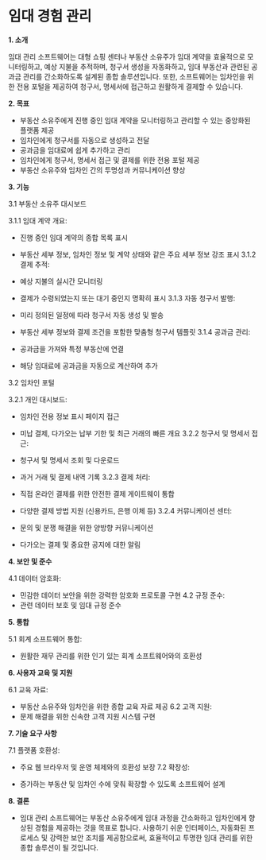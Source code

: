 
<HeroPattern />

# **임대 경험 관리**

**1. 소개**

임대 관리 소프트웨어는 대형 쇼핑 센터나 부동산 소유주가 임대 계약을 효율적으로 모니터링하고, 예상 지불을 추적하며, 청구서 생성을 자동화하고, 임대 부동산과 관련된 공과금 관리를 간소화하도록 설계된 종합 솔루션입니다. 또한, 소프트웨어는 임차인을 위한 전용 포털을 제공하여 청구서, 명세서에 접근하고 원활하게 결제할 수 있습니다.

**2. 목표**

- 부동산 소유주에게 진행 중인 임대 계약을 모니터링하고 관리할 수 있는 중앙화된 플랫폼 제공
- 임차인에게 청구서를 자동으로 생성하고 전달
- 공과금을 임대료에 쉽게 추가하고 관리
- 임차인에게 청구서, 명세서 접근 및 결제를 위한 전용 포털 제공
- 부동산 소유주와 임차인 간의 투명성과 커뮤니케이션 향상

**3. 기능**

3.1 부동산 소유주 대시보드

3.1.1 임대 계약 개요:

- 진행 중인 임대 계약의 종합 목록 표시
- 부동산 세부 정보, 임차인 정보 및 계약 상태와 같은 주요 세부 정보 강조 표시
3.1.2 결제 추적:

- 예상 지불의 실시간 모니터링
- 결제가 수령되었는지 또는 대기 중인지 명확히 표시
3.1.3 자동 청구서 발행:

- 미리 정의된 일정에 따라 청구서 자동 생성 및 발송
- 부동산 세부 정보와 결제 조건을 포함한 맞춤형 청구서 템플릿
3.1.4 공과금 관리:

- 공과금을 가져와 특정 부동산에 연결
- 해당 임대료에 공과금을 자동으로 계산하여 추가

3.2 임차인 포털

3.2.1 개인 대시보드:

- 임차인 전용 정보 표시 페이지 접근
- 미납 결제, 다가오는 납부 기한 및 최근 거래의 빠른 개요
3.2.2 청구서 및 명세서 접근:

- 청구서 및 명세서 조회 및 다운로드
- 과거 거래 및 결제 내역 기록
3.2.3 결제 처리:

- 직접 온라인 결제를 위한 안전한 결제 게이트웨이 통합
- 다양한 결제 방법 지원 (신용카드, 은행 이체 등)
3.2.4 커뮤니케이션 센터:

- 문의 및 분쟁 해결을 위한 양방향 커뮤니케이션
- 다가오는 결제 및 중요한 공지에 대한 알림

**4. 보안 및 준수**

4.1 데이터 암호화:
- 민감한 데이터 보안을 위한 강력한 암호화 프로토콜 구현
4.2 규정 준수:
- 관련 데이터 보호 및 임대 규정 준수

**5. 통합**

5.1 회계 소프트웨어 통합:
- 원활한 재무 관리를 위한 인기 있는 회계 소프트웨어와의 호환성

**6. 사용자 교육 및 지원**

6.1 교육 자료:
- 부동산 소유주와 임차인을 위한 종합 교육 자료 제공
6.2 고객 지원:
- 문제 해결을 위한 신속한 고객 지원 시스템 구현

**7. 기술 요구 사항**

7.1 플랫폼 호환성:

- 주요 웹 브라우저 및 운영 체제와의 호환성 보장
7.2 확장성:

- 증가하는 부동산 및 임차인 수에 맞춰 확장할 수 있도록 소프트웨어 설계

**8. 결론**

- 임대 관리 소프트웨어는 부동산 소유주에게 임대 과정을 간소화하고 임차인에게 향상된 경험을 제공하는 것을 목표로 합니다. 사용하기 쉬운 인터페이스, 자동화된 프로세스 및 강력한 보안 조치를 제공함으로써, 효율적이고 투명한 임대 관리를 위한 종합 솔루션이 될 것입니다.
